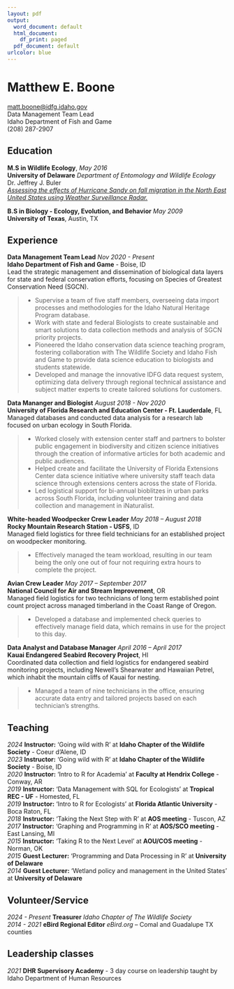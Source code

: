 ```yaml
---
layout: pdf
output:
  word_document: default
  html_document:
    df_print: paged
  pdf_document: default
urlcolor: blue
---
```



Matthew E. Boone  
============================================  
[matt.boone@idfg.idaho.gov](matt.boone@idfg.idaho.gov)   
Data Management Team Lead  
Idaho Department of Fish and Game  
(208) 287-2907

## Education  
**M.S in Wildlife Ecology**, *May 2016*   
**University of Delaware** *Department of Entomology and Wildlife Ecology*  
Dr. Jeffrey J. Buler  
[*Assessing the effects of Hurricane Sandy on fall migration in the North East United States using Weather Surveillance Radar.* ](http://udspace.udel.edu/handle/19716/19774)  

**B.S in Biology - Ecology, Evolution, and Behavior** *May 2009*  
**University of Texas**, Austin, TX  

## Experience  

**Data Management Team Lead** *Nov 2020 - Present*  
**Idaho Department of Fish and Game** - Boise, ID  
Lead the strategic management and dissemination of biological data layers for state and federal conservation efforts, focusing on Species of Greatest Conservation Need (SGCN).

> - Supervise a team of five staff members, overseeing data import processes and methodologies for the Idaho Natural Heritage Program database.
- Work with state and federal Biologists to create sustainable and smart solutions to data collection methods and analysis of SGCN priority projects.
- Pioneered the Idaho conservation data science teaching program, fostering collaboration with The Wildlife Society and Idaho Fish and Game to provide data science education to biologists and students statewide.
- Developed and manage the innovative IDFG data request system, optimizing data delivery through regional technical assistance and subject matter experts to create tailored solutions for customers.

**Data Mananger and Biologist** *August 2018 - Nov 2020*  
**University of Florida Research and Education Center - Ft. Lauderdale**, FL  
Managed databases and conducted data analysis for a research lab focused on urban ecology in South Florida.

> - Worked closely with extension center staff and partners to bolster public engagement in biodiversity and citizen science initiatives through the creation of informative articles for both academic and public audiences.
- Helped create and facilitate the University of Florida Extensions Center data science initiative where university staff teach data science through extensions centers across the state of Florida.
- Led logistical support for bi-annual bioblitzes in urban parks across South Florida, including volunteer training and data collection and management in iNaturalist.

**White-headed Woodpecker Crew Leader** *May 2018 – August 2018*  
**Rocky Mountain Research Station - USFS**, ID  
Managed field logistics for three field technicians for an established project on woodpecker monitoring.   

> - Effectively managed the team workload, resulting in our team being the only one out of four not requiring extra hours to complete the project.

**Avian Crew Leader** *May 2017 – September 2017*  
**National Council for Air and Stream Improvement**, OR  
Managed field logistics for two technicians of long term established point count project across managed timberland in the Coast Range of Oregon.  

> - Developed a database and implemented check queries to effectively manage field data, which remains in use for the project to this day.

**Data Analyst and Database Manager** *April 2016 – April 2017*  
**Kauai Endangered Seabird Recovery Project**, HI  
Coordinated data collection and field logistics for endangered seabird monitoring projects, including Newell's Shearwater and Hawaiian Petrel, which inhabit the mountain cliffs of Kauai for nesting.  

> - Managed a team of nine technicians in the office, ensuring accurate data entry and tailored projects based on each technician's strengths.

## Teaching

*2024* **Instructor:** 'Going wild with R' at **Idaho Chapter of the Wildlife Society** - Coeur d'Alene, ID  
*2023* **Instructor:** 'Going wild with R' at **Idaho Chapter of the Wildlife Society** - Boise, ID  
*2020* **Instructor:** 'Intro to R for Academia' at **Faculty at Hendrix College** - Conway, AR  
*2019* **Instructor:** 'Data Management with SQL for Ecologists' at **Tropical REC - UF** - Homested, FL  
*2019* **Instructor:** 'Intro to R for Ecologists' at **Florida Atlantic University** - Boca Raton, FL  
*2018* **Instructor:** 'Taking the Next Step with R' at **AOS meeting** - Tuscon, AZ  
*2017* **Instructor:** 'Graphing and Programming in R' at **AOS/SCO meeting** - East Lansing, MI    
*2015* **Instructor:** 'Taking R to the Next Level' at **AOU/COS meeting** - Norman, OK  
*2015* **Guest Lecturer:** ‘Programming and Data Processing in R’ at **University of Delaware**    
*2014* **Guest Lecturer:** 'Wetland policy and management in the United States' at **University of Delaware**   

<!--

```r
data <- read.csv('C:/Users/birde/Documents/Teaching_exp.txt')
knitr::kable(data,"latex")
library(flextable)
library(dplyr)
flextable(data) %>% 
  theme_zebra()
```
-->
## Volunteer/Service

*2024 - Present* **Treasurer** *Idaho Chapter of The Wildlife Society*  
*2014 - 2021* **eBird Regional Editor** *eBird.org* – Comal and Guadalupe TX counties  

## Leadership classes

*2021* **DHR Supervisory Academy** - 3 day course on leadership taught by Idaho Department of Human Resources
